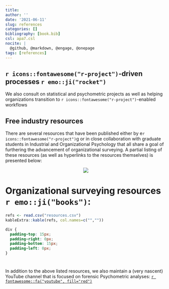 ```yaml
---
title: 
author: ''
date: '2021-06-11'
slug: references
categories: []
bibliography: [book.bib]
csl: apa7.csl
nocite: |
  @github, @markdown, @engage, @onepage
tags: [references]
---
```


## `r icons::fontawesome("r-project")`-driven processes `r emo::ji("rocket")`

We also consult on statistical and psychometric projects as well as helping organizations transition to `r icons::fontawesome("r-project")`-enabled workflows 

## Free industry resources

There are several resources that have been published either by e`r icons::fontawesome("r-project")`g or in close collaboration with graduate students in Industrial and Organizational Psychology that all share a goal of furthering the advancement of organizational surveying. A partial listing of these resources (as well as hyperlinks to the resources themselves) is presented below:

<p align="center">
![](https://media.giphy.com/media/atcqQ5PuX41J6/giphy.gif)
</p>

# Organizational surveying resources `r emo::ji("books")`:{-}

```r

refs <- read.csv("resources.csv")
kableExtra::kable(refs, col.names=c("",""))

```

```css
div {
  padding-top: 15px;
  padding-right: 0px;
  padding-bottom: 15px;
  padding-left: 0px;
}
```

<div id="refs"></div>

# {-} 

In addition to the above listed resources, we also maintain a (very nascent) YouTube channel that is focused on forensic Psychometric analyses: [`r fontawesome::fa("youtube", fill="red")`](https://www.youtube.com/@forensicpsychometrics8300)